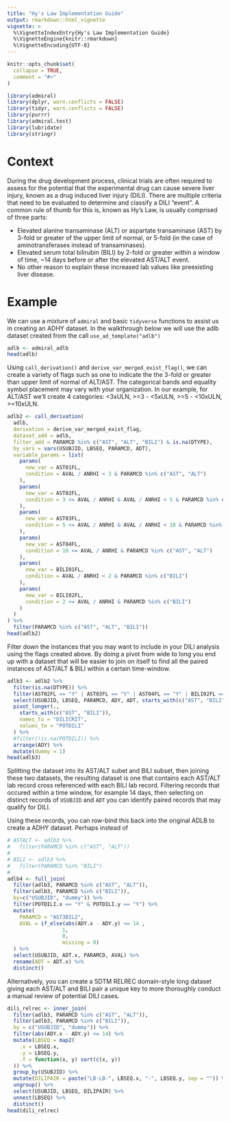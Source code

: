 ```yaml
---
title: "Hy's Law Implementation Guide"
output: rmarkdown::html_vignette
vignette: >
  %\VignetteIndexEntry{Hy's Law Implementation Guide}
  %\VignetteEngine{knitr::rmarkdown}
  %\VignetteEncoding{UTF-8}
---
```


```r
knitr::opts_chunk$set(
  collapse = TRUE,
  comment = "#>"
)

library(admiral)
library(dplyr, warn.conflicts = FALSE)
library(tidyr, warn.conflicts = FALSE)
library(purrr)
library(admiral.test)
library(lubridate)
library(stringr)
```

# Context
During the drug development process, clinical trials are often required to assess for the potential that the experimental drug can cause severe liver injury, known as a drug induced liver injury (DILI). There are multiple criteria that need to be evaluated to determine and classify a DILI "event". A common rule of thumb for this is, known as Hy's Law, is usually comprised of three parts:

- Elevated alanine transaminase (ALT) or aspartate transaminase (AST) by 3-fold or greater of the upper limit of normal, or 5-fold (in the case of aminotransferases instead of transaminases).
- Elevated serum total bilirubin (BILI) by 2-fold or greater within a window of time, ~14 days before or after the elevated AST/ALT event.
- No other reason to explain these increased lab values like preexisting liver disease.


# Example
We can use a mixture of `admiral` and basic `tidyverse` functions to assist us in creating an ADHY dataset. In the walkthrough below we will use the adlb dataset created from the call `use_ad_template("adlb")`

```r
adlb <- admiral_adlb
head(adlb)
```

Using `call_derivation()` and `derive_var_merged_exist_flag()`, we can create a variety of flags such as one to indicate the the 3-fold or greater than upper limit of normal of ALT/AST. The categorical bands and equality symbol placement may vary with your organization. In our example, for ALT/AST we'll create 4 categories: <3xULN, >=3 - <5xULN, >=5 - <10xULN, >=10xULN.

```r
adlb2 <- call_derivation(
  adlb,
  derivation = derive_var_merged_exist_flag,
  dataset_add = adlb,
  filter_add = PARAMCD %in% c("AST", "ALT", "BILI") & is.na(DTYPE),
  by_vars = vars(USUBJID, LBSEQ, PARAMCD, ADT),
  variable_params = list(
    params(
      new_var = AST01FL,
      condition = AVAL / ANRHI < 3 & PARAMCD %in% c("AST", "ALT")
    ),
    params(
      new_var = AST02FL,
      condition = 3 <= AVAL / ANRHI & AVAL / ANRHI < 5 & PARAMCD %in% c("AST", "ALT")
    ),
    params(
      new_var = AST03FL,
      condition = 5 <= AVAL / ANRHI & AVAL / ANRHI < 10 & PARAMCD %in% c("AST", "ALT")
    ),
    params(
      new_var = AST04FL,
      condition = 10 <= AVAL / ANRHI & PARAMCD %in% c("AST", "ALT")
    ),
    params(
      new_var = BILI01FL,
      condition = AVAL / ANRHI < 2 & PARAMCD %in% c("BILI")
    ),
    params(
      new_var = BILI02FL,
      condition = 2 <= AVAL / ANRHI & PARAMCD %in% c("BILI")
    )
  )
) %>% 
  filter(PARAMCD %in% c("AST", "ALT", "BILI"))
head(adlb2)
```

Filter down the instances that you may want to include in your DILI analysis using the flags created above. By doing a pivot from wide to long you end up with a dataset that will be easier to join on itself to find all the paired instances of AST/ALT & BILI within a certain time-window.

```r
adlb3 <- adlb2 %>%
  filter(is.na(DTYPE)) %>%
  filter(AST02FL == "Y" | AST03FL == "Y" | AST04FL == "Y" | BILI02FL == "Y")%>%
  select(USUBJID, LBSEQ, PARAMCD, ADY, ADT, starts_with(c("AST", "BILI"))) %>%
  pivot_longer(.,
    starts_with(c("AST", "BILI")),
    names_to = "DILICRIT",
    values_to = "POTDILI"
  ) %>%
  #filter(!is.na(POTDILI)) %>%
  arrange(ADY) %>%
  mutate(dummy = 1)
head(adlb3)
```

Splitting the dataset into its AST/ALT subet and BILI subset, then joining these two datasets, the resulting dataset is one that contains each AST/ALT lab record cross referenced with each BILI lab record. Filtering records that occured within a time window, for example 14 days, then selecting on distinct records of `USUBJID` and `ADT` you can identify paired records that may qualify for DILI. 

Using these records, you can row-bind this back into the original ADLB to create a ADHY dataset. Perhaps instead of 
```r
# ASTALT <- adlb3 %>% 
#   filter(PARAMCD %in% c("AST", "ALT"))
# 
# BILI <- adlb3 %>% 
#   filter(PARAMCD %in% "BILI")
# 
adlb4 <- full_join(
  filter(adlb3, PARAMCD %in% c("AST", "ALT")),
  filter(adlb3, PARAMCD %in% c("BILI")),
  by=c("USUBJID", "dummy")) %>%
  filter(POTDILI.x == "Y" & POTDILI.y == "Y") %>% 
  mutate(
    PARAMCD = "AST3BIL2",
    AVAL = if_else(abs(ADY.x - ADY.y) <= 14 ,
                  1,
                  0, 
                  missing = 0)
  ) %>%
  select(USUBJID, ADT.x, PARAMCD, AVAL) %>%
  rename(ADT = ADT.x) %>% 
  distinct()
```

Alternatively, you can create a SDTM RELREC domain-style long dataset giving each AST/ALT and BILI pair a unique key to more thoroughly conduct a manual review of potential DILI cases.
```r
dili_relrec <- inner_join(
  filter(adlb3, PARAMCD %in% c("AST", "ALT")),
  filter(adlb3, PARAMCD %in% c("BILI")),
  by = c("USUBJID", "dummy")) %>%
  filter(abs(ADY.x - ADY.y) <= 14) %>%
  mutate(LBSEQ = map2(
    .x = LBSEQ.x,
    .y = LBSEQ.y,
    .f = function(x, y) sort(c(x, y))
  )) %>%
  group_by(USUBJID) %>%
  mutate(DILIPAIR = paste("LB-LB-", LBSEQ.x, "-", LBSEQ.y, sep = "")) %>%
  ungroup() %>%
  select(USUBJID, LBSEQ, DILIPAIR) %>%
  unnest(LBSEQ) %>% 
  distinct()
head(dili_relrec)
```
